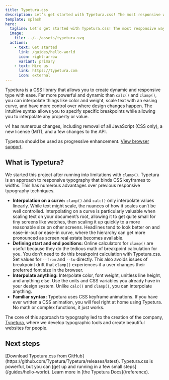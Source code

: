 ```yaml
---
title: Typetura.css
description: Let’s get started with Typetura.css! The most responsive way to style text on your website.
template: splash
hero:
  tagline: Let’s get started with Typetura.css! The most responsive way to style text on your website.
  image:
    file: ../../assets/typetura.svg
  actions:
    - text: Get started
      link: /guides/hello-world
      icon: right-arrow
      variant: primary
    - text: Hire us
      link: https://typetura.com
      icon: external
---
```



Typetura is a CSS library that allows you to create dynamic and responsive type with ease. Far more powerful and dynamic than `calc()` and `clamp()`, you can interpolate things like color and weight, scale text with an easing curve, and have more control over where design changes happen. The intuitive syntax allows you to specify specific breakpoints while allowing you to interpolate any property or value.

v4 has numerous changes, including removal of all JavaScript (CSS only), a new license (MIT), and a few changes to the API.

Typetura should be used as progressive enhancement. [View browser support](https://caniuse.com/mdn-css_at-rules_property).

## What is Typetura?

We started this project after running into limitations with `clamp()`. Typetura is an approach to responsive typography that binds CSS keyframes to widths. This has numerous advantages over previous responsive typography techniques.

- **Interpolation on a curve:** `clamp()` and `calc()` only interpolate values linearly. While text might scale, the nuances of how it scales can’t be well controlled. Interpolating on a curve is particularly valuable when scaling text on your document’s root, allowing it to get quite small for tiny screens like watches, then scaling it up quickly to a more reasonable size on other screens. Headlines tend to look better on and ease-in-out or ease-in curve, where the hierarchy can get more pronounced as screen real estate becomes available.
- **Defining start and end positions:** Online calculators for `clamp()` are useful because they do the tedious math of breakpoint calculation for you. You don’t need to do this breakpoint calculation with Typetura.css. Set values for `--from` and `--to` directly. This also avoids issues of breakpoint drift that `clamp()` experiences if a user changes their preferred font size in the browser.
- **Interpolate anything:** Interpolate color, font weight, unitless line height, and anything else. Use the units and CSS variables you already have in your design system. Unlike `calc()` and `clamp()`, you can interpolate anything.
- **Familiar syntax:** Typetura uses CSS keyframe animations. If you have ever written a CSS animation, you will feel right at home using Typetura. No math or complex functions, it just works.

The core of this approach to typography led to the creation of the company, [Typetura](https://typetura.com), where we develop typographic tools and create beautiful websites for people.

## Next steps

<CardGrid stagger>
	<Card title="Download Typetura.css" icon="add-document">
		[Download Typetura.css from GitHub](https://github.com/Typetura/Typetura/releases/latest).
	</Card>
	<Card title="Get up and running" icon="rocket">
		Typetura.css is powerful, but you can [get up and running in a few small steps](/guides/hello-world).
	</Card>
	<Card title="Read our documentation" icon="open-book">
		Learn more in [the Typetura Docs](/reference).
	</Card>
</CardGrid>
